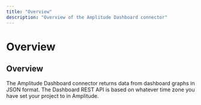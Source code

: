 ```yaml
---
title: "Overview"
description: "Overview of the Amplitude Dashboard connector"
---
```


# Overview

## Overview

The Amplitude Dashboard connector returns data from dashboard graphs in JSON format. The Dashboard REST API is based on whatever time zone you have set your project to in Amplitude.

